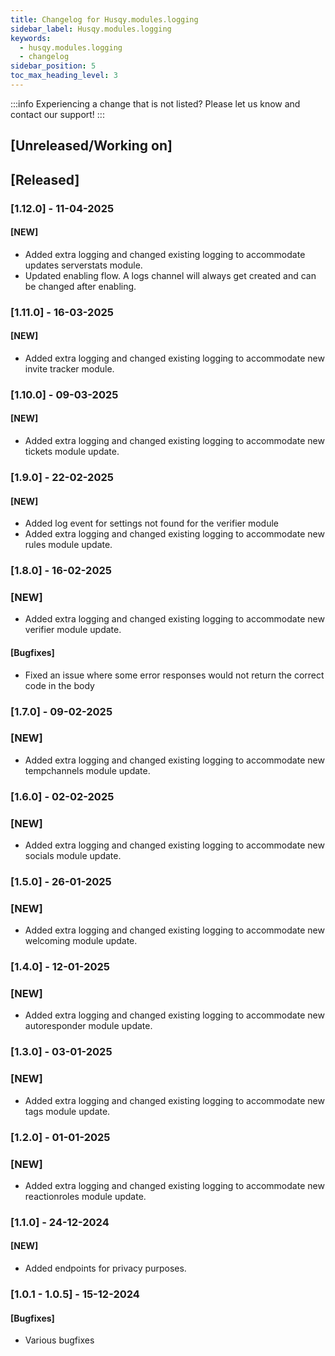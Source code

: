 ```yaml
---
title: Changelog for Husqy.modules.logging
sidebar_label: Husqy.modules.logging
keywords:
  - husqy.modules.logging
  - changelog
sidebar_position: 5
toc_max_heading_level: 3
---
```


:::info
Experiencing a change that is not listed? Please let us know and contact our support!
:::

## [Unreleased/Working on]

## [Released]

### [1.12.0] - 11-04-2025

#### [NEW]

- Added extra logging and changed existing logging to accommodate updates serverstats module.
- Updated enabling flow. A logs channel will always get created and can be changed after enabling.

### [1.11.0] - 16-03-2025

#### [NEW]

- Added extra logging and changed existing logging to accommodate new invite tracker module.

### [1.10.0] - 09-03-2025

#### [NEW]

- Added extra logging and changed existing logging to accommodate new tickets module update.

### [1.9.0] - 22-02-2025

#### [NEW]

- Added log event for settings not found for the verifier module
- Added extra logging and changed existing logging to accommodate new rules module update.

### [1.8.0] - 16-02-2025

### [NEW]

- Added extra logging and changed existing logging to accommodate new verifier module update.

#### [Bugfixes]

- Fixed an issue where some error responses would not return the correct code in the body

### [1.7.0] - 09-02-2025

### [NEW]

- Added extra logging and changed existing logging to accommodate new tempchannels module update.

### [1.6.0] - 02-02-2025

### [NEW]

- Added extra logging and changed existing logging to accommodate new socials module update.

### [1.5.0] - 26-01-2025

### [NEW]

- Added extra logging and changed existing logging to accommodate new welcoming module update.

### [1.4.0] - 12-01-2025

### [NEW]

- Added extra logging and changed existing logging to accommodate new autoresponder module update.

### [1.3.0] - 03-01-2025

### [NEW]

- Added extra logging and changed existing logging to accommodate new tags module update.

### [1.2.0] - 01-01-2025

### [NEW]

- Added extra logging and changed existing logging to accommodate new reactionroles module update.

### [1.1.0] - 24-12-2024

#### [NEW]

- Added endpoints for privacy purposes.

### [1.0.1 - 1.0.5] - 15-12-2024

#### [Bugfixes]

- Various bugfixes
